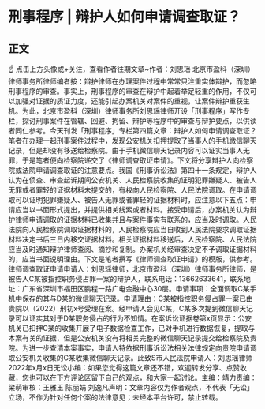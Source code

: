 # 刑事程序 | 辩护人如何申请调查取证？
## 正文
☝ 点击上方头像或+关注，查看作者往期文章~作者：刘思瑶 北京市盈科（深圳）律师事务所律师编者按：辩护律师在办理案件过程中常常只注重实体辩护，而忽略刑事程序的审查。事实上，刑事程序的审查在辩护中起着举足轻重的作用，不仅可以加强对证据的质证力度，还能引起办案机关对案件的重视，让案件辩护重获生机。为此，北京市盈科（深圳）律师事务所刘思瑶律师开设「刑事程序」写作专栏，探讨刑事案件在管辖、回避、拘留、辩护等程序中的审查与辩护要点，以供读者同仁参考。今天刊发「刑事程序」专栏第四篇文章：辩护人如何申请调查取证？笔者在办理一起刑事案件过程中，发现公安机关扣押提取了当事人的手机微信聊天记录，但是却没有移送给检察院。由于手机微信聊天记录内容可以证实当事人无罪，于是笔者便向检察院递交了《律师调查取证申请》。下文将分享辩护人向检察院或法院申请调查取证的注意要点。我国《刑事诉讼法》第四十一条规定，辩护人认为在侦查、审查起诉期间公安机关、人民检察院收集的证明犯罪嫌疑人、被告人无罪或者罪轻的证据材料未提交的，有权向人民检察院、人民法院调取。在申请调取可以证明犯罪嫌疑人、被告人无罪或者罪轻的证据材料时，应注意以下五点：申请应当以书面形式提出，并提供相关线索或者材料。接受申请后，办案机关认为辩护律师申请调取的证据材料已收集并且与案件事实有联系的，应当及时调取。人民法院向人民检察院调取证据材料的，人民检察院应当自收到人民法院要求调取证据材料决定书后三日内移交证据材料。相关证据材料移送后，人民检察院、人民法院应当及时通知辩护律师查阅、摘抄和复制。办案机关经审查决定不予调取证据材料的，应当书面说明理由。下文是笔者撰写《律师调查取证申请》的模版，供参考。律师调查取证申请申请人：刘思瑶律师，北京市盈科（深圳）律师事务所律师，是被告人C某被指控职务侵占罪一案的辩护人，联系电话：13662633641，联系地址：广东省深圳市福田区鹏程一路广电金融中心30层。申请事项：全面调取C某手机中保存的其与D某的微信聊天记录。申请理由：C某被指控职务侵占罪一案已由贵院以（2022）刑初x号受理在案。经申请人会见C某，C某多次提到微信聊天记录可以证实其对于D某职务侵占的行为不知情。在案诉讼证据卷第x页显示：公安机关已扣押C某的收集开展了电子数据检查工作，已对手机进行数据恢复，提取与本案有关的证据，但是公安机关没有将相关完整的微信聊天记录提交给检察院及贵院。为进一步查清本案事实，申请人特依据刑事诉讼法相关法律规定向贵院申请调取公安机关收集的C某收集微信聊天记录。此致S市人民法院申请人：刘思瑶律师2022年x月x日无讼小编：如果您觉得这篇文章还不错，欢迎转发分享、点赞收藏，您也可以在下方评论区留下自己的观点，和大家一起讨论。主编：靖力责编：梁萌审核：王雅玉 陈丽娟 刘逸凡声明：文章内容仅为作者观点，不代表「无讼」立场，不作为针对任何个案的法律意见；未经本平台许可，禁止转载。